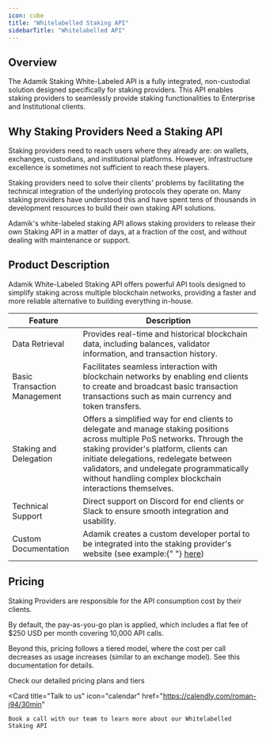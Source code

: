 ```yaml
---
icon: cube
title: "Whitelabelled Staking API"
sidebarTitle: "Whitelabelled API"
---
```


## Overview

The Adamik Staking White-Labeled API is a fully integrated, non-custodial solution designed specifically for staking providers. This API enables staking providers to seamlessly provide staking functionalities to Enterprise and Institutional clients.

## Why Staking Providers Need a Staking API

Staking providers need to reach users where they already are: on wallets, exchanges, custodians, and institutional platforms. However, infrastructure excellence is sometimes not sufficient to reach these players.

Staking providers need to solve their clients' problems by facilitating the technical integration of the underlying protocols they operate on. Many staking providers have understood this and have spent tens of thousands in development resources to build their own staking API solutions.

Adamik's white-labeled staking API allows staking providers to release their own Staking API in a matter of days, at a fraction of the cost, and without dealing with maintenance or support.

## Product Description

Adamik White-Labeled Staking API offers powerful API tools designed to simplify staking across multiple blockchain networks, providing a faster and more reliable alternative to building everything in-house.

<table
  style={{
    width: "100%",
    tableLayout: "fixed",
    borderCollapse: "collapse",
    border: "none",
  }}
>
  <thead>
    <tr>
      <th
        style={{
          textAlign: "left",
          border: "none",
          verticalAlign: "middle",
          width: "25%",
          padding: "8px",
        }}
      >
        Feature
      </th>
      <th
        style={{
          textAlign: "left",
          border: "none",
          verticalAlign: "middle",
          width: "75%",
          padding: "8px",
        }}
      >
        Description
      </th>
    </tr>
  </thead>
  <tbody>
    <tr>
      <td style={{ textAlign: "left", border: "none", padding: "8px" }}>
        Data Retrieval
      </td>
      <td style={{ textAlign: "left", border: "none", padding: "8px" }}>
        Provides real-time and historical blockchain data, including balances,
        validator information, and transaction history.
      </td>
    </tr>
    <tr>
      <td style={{ textAlign: "left", border: "none", padding: "8px" }}>
        Basic Transaction Management
      </td>
      <td style={{ textAlign: "left", border: "none", padding: "8px" }}>
        Facilitates seamless interaction with blockchain networks by enabling
        end clients to create and broadcast basic transaction transactions such
        as main currency and token transfers.
      </td>
    </tr>
    <tr>
      <td style={{ textAlign: "left", border: "none", padding: "8px" }}>
        Staking and Delegation
      </td>
      <td style={{ textAlign: "left", border: "none", padding: "8px" }}>
        Offers a simplified way for end clients to delegate and manage staking
        positions across multiple PoS networks. Through the staking provider's
        platform, clients can initiate delegations, redelegate between
        validators, and undelegate programmatically without handling complex
        blockchain interactions themselves.
      </td>
    </tr>
    <tr>
      <td style={{ textAlign: "left", border: "none", padding: "8px" }}>
        Technical Support
      </td>
      <td style={{ textAlign: "left", border: "none", padding: "8px" }}>
        Direct support on Discord for end clients or Slack to ensure smooth
        integration and usability.
      </td>
    </tr>
    <tr>
      <td style={{ textAlign: "left", border: "none", padding: "8px" }}>
        Custom Documentation
      </td>
      <td style={{ textAlign: "left", border: "none", padding: "8px" }}>
        Adamik creates a custom developer portal to be integrated into the
        staking provider's website (see example:{" "}
        <a href="https://whitelabelled-staking-docs.adamik.io/">here</a>)
      </td>
    </tr>
  </tbody>
</table>

## Pricing

Staking Providers are responsible for the API consumption cost by their clients.

By default, the pay-as-you-go plan is applied, which includes a flat fee of $250 USD per month covering 10,000 API calls.

Beyond this, pricing follows a tiered model, where the cost per call decreases as usage increases (similar to an exchange model). See this documentation for details.

<CardGroup cols={2}>
  <Card
    title="View Pricing Details"
    icon="money-bill"
    href="https://docs.adamik.io/get_started/pricing_plans"
  >
    Check our detailed pricing plans and tiers
  </Card>

  <Card
    title="Talk to us"
    icon="calendar"
    href="https://calendly.com/roman-j94/30min"
  >
    Book a call with our team to learn more about our Whitelabelled Staking API
  </Card>
</CardGroup>
